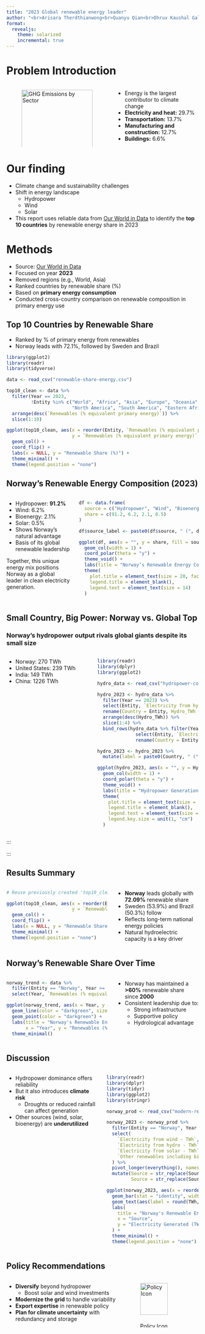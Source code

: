 ```yaml
---
title: "2023 Global renewable energy leader"
author: "<br>Arisara Therdthianwong<br>Quanyu Qian<br>Dhruv Kaushal Gal"
format:
  revealjs:
    theme: solarized
    incremental: true
---
```


# Problem Introduction

:::: {.columns}

::: {.column width="55%"}
![GHG Emissions by Sector](images/all-gas.png){#fig-ghg width="100%"}
:::

::: {.column width="45%"}
- Energy is the largest contributor to climate change  
- **Electricity and heat:** 29.7%  
- **Transportation:** 13.7%  
- **Manufacturing and construction:** 12.7%  
- **Buildings:** 6.6%  
:::

::::

# Our finding

-   Climate change and sustainability challenges
-   Shift in energy landscape
    -   Hydropower
    -   Wind
    -   Solar
-   This report uses reliable data from [Our World in Data](https://ourworldindata.org/renewable-energy) to identify the **top 10 countries** by renewable energy share in 2023

# Methods

- Source: [Our World in Data](https://ourworldindata.org/renewable-energy)
- Focused on year **2023**  
- Removed regions (e.g., World, Asia)  
- Ranked countries by renewable share (%)  
- Based on **primary energy consumption**
- Conducted cross-country comparison on renewable composition in primary energy use

## Top 10 Countries by Renewable Share


- Ranked by % of primary energy from renewables  
- Norway leads with 72.1%, followed by Sweden and Brazil

```r
library(ggplot2)
library(readr)
library(tidyverse)

data <- read_csv("renewable-share-energy.csv")

top10_clean <- data %>%
  filter(Year == 2023, 
         !Entity %in% c("World", "Africa", "Asia", "Europe", "Oceania", 
                        "North America", "South America", "Eastern Africa (EI)")) %>%
  arrange(desc(`Renewables (% equivalent primary energy)`)) %>%
  slice(1:10)

ggplot(top10_clean, aes(x = reorder(Entity, `Renewables (% equivalent primary energy)`), 
                        y = `Renewables (% equivalent primary energy)`, fill = Entity)) +
  geom_col() +
  coord_flip() +
  labs(x = NULL, y = "Renewable Share (%)") +
  theme_minimal() +
  theme(legend.position = "none")
```


## Norway's Renewable Energy Composition (2023)

::: {.columns}

::: {.column width="35%"}
- Hydropower: **91.2%**  
- Wind: 6.2%  
- Bioenergy: 2.1%  
- Solar: 0.5%  
- Shows Norway's natural advantage  
- Basis of its global renewable leadership

Together, this unique energy mix positions Norway as a global leader in clean electricity generation.
:::

::: {.column width="65%"}

```r
df <- data.frame(
  source = c("Hydropower", "Wind", "Bioenergy", "Solar"),
  share = c(91.2, 6.2, 2.1, 0.5)
)

df$source_label <- paste0(df$source, " (", df$share, "%)")

ggplot(df, aes(x = "", y = share, fill = source_label)) +
  geom_col(width = 1) +
  coord_polar(theta = "y") +
  theme_void() +
  labs(title = "Norway’s Renewable Energy Composition (2023)") +
  theme(
    plot.title = element_text(size = 20, face = "bold", hjust = 0.5),
    legend.title = element_blank(), 
    legend.text = element_text(size = 14)  
  )
```

:::

:::

## Small Country, Big Power: Norway vs. Global Top

### Norway’s hydropower output rivals global giants despite its small size

::: {.columns}

::: {.column width="45%"}
-	Norway: 270 TWh 
-	United States: 239 TWh 
-	India: 149 TWh 
-	China: 1226 TWh 
:::

::: {.column width="55%"}

```r
library(readr)
library(dplyr)
library(ggplot2)

hydro_data <- read_csv("hydropower-consumption.csv")

hydro_2023 <- hydro_data %>%
  filter(Year == 2023) %>%
  select(Entity, `Electricity from hydro - TWh`) %>%
  rename(Country = Entity, Hydro_TWh = `Electricity from hydro - TWh`) %>%
  arrange(desc(Hydro_TWh)) %>%
  slice(1:4) %>%
  bind_rows(hydro_data %>% filter(Year == 2023, Entity == "Norway") %>%
              select(Entity, `Electricity from hydro - TWh`) %>%
              rename(Country = Entity, Hydro_TWh = `Electricity from hydro - TWh`))

hydro_2023 <- hydro_2023 %>%
  mutate(label = paste0(Country, " (", round(Hydro_TWh, 2), " TWh)"))

ggplot(hydro_2023, aes(x = "", y = Hydro_TWh, fill = label)) +
  geom_col(width = 1) +
  coord_polar(theta = "y") +
  theme_void() +
  labs(title = "Hydropower Generation by Country (2023)") +
  theme(
    plot.title = element_text(size = 20, face = "bold", hjust = 0.5),
    legend.title = element_blank(),
    legend.text = element_text(size = 14),
    legend.key.size = unit(1, "cm")
  )
```

:::

:::

:::

:::



## Results Summary

:::: {.columns}

::: {.column width="55%"}

```r
# Reuse previously created 'top10_clean'

ggplot(top10_clean, aes(x = reorder(Entity, `Renewables (% equivalent primary energy)`), 
                        y = `Renewables (% equivalent primary energy)`, fill = Entity)) +
  geom_col() +
  coord_flip() +
  labs(x = NULL, y = "Renewable Share (%)") +
  theme_minimal() +
  theme(legend.position = "none")
```

:::

::: {.column width="45%"}
- **Norway** leads globally with **72.09%** renewable share  
- Sweden (53.9%) and Brazil (50.3%) follow  
- Reflects long-term national energy policies  
- Natural hydroelectric capacity is a key driver  
:::

::::

## Norway’s Renewable Share Over Time

:::: {.columns}

::: {.column width="55%"}

```r
norway_trend <- data %>%
  filter(Entity == "Norway", Year >= 2000) %>%
  select(Year, `Renewables (% equivalent primary energy)`)

ggplot(norway_trend, aes(x = Year, y = `Renewables (% equivalent primary energy)`)) +
  geom_line(color = "darkgreen", size = 1.2) +
  geom_point(color = "darkgreen") +
  labs(title = "Norway's Renewable Energy Share Over Time",
       x = "Year", y = "Renewables (% of Primary Energy)") +
  theme_minimal()
```

:::

::: {.column width="45%"}
- Norway has maintained a **>60%** renewable share since **2000**  
- Consistent leadership due to:  
  - Strong infrastructure  
  - Supportive policy  
  - Hydrological advantage  
:::

::::

## Discussion

:::: {.columns}

::: {.column width="50%"}
- Hydropower dominance offers reliability  
- But it also introduces **climate risk**  
  - Droughts or reduced rainfall can affect generation  
- Other sources (wind, solar, bioenergy) are **underutilized**  
:::

::: {.column width="50%"}

```r
library(readr)
library(dplyr)
library(tidyr)
library(ggplot2)
library(stringr)

norway_prod <- read_csv("modern-renewable-prod.csv")

norway_2023 <- norway_prod %>%
  filter(Entity == "Norway", Year == 2023) %>%
  select(
    `Electricity from wind - TWh`,
    `Electricity from hydro - TWh`,
    `Electricity from solar - TWh`,
    `Other renewables including bioenergy - TWh`
  ) %>%
  pivot_longer(everything(), names_to = "Source", values_to = "TWh") %>%
  mutate(Source = str_replace(Source, "Electricity from ", ""),
         Source = str_replace(Source, " - TWh", ""))

ggplot(norway_2023, aes(x = reorder(Source, -TWh), y = TWh, fill = Source)) +
  geom_bar(stat = "identity", width = 0.6) +
  geom_text(aes(label = round(TWh, 1)), vjust = -0.3) +
  labs(
    title = "Norway's Renewable Energy Mix (2023)",
    x = "Source",
    y = "Electricity Generated (TWh)"
  ) +
  theme_minimal() +
  theme(legend.position = "none")

```

:::

::::

## Policy Recommendations

:::: {.columns}

::: {.column width="60%"}

- **Diversify** beyond hydropower  
  - Boost solar and wind investments  
- **Modernize the grid** to handle variability  
- **Export expertise** in renewable policy  
- **Plan for climate uncertainty** with redundancy and storage  
:::

::: {.column width="40%"}
![Policy Icon](images/policy.png){width="80%"}  
:::

::::





